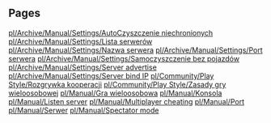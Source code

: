 
== Pages ==
[[pl/Archive/Manual/Settings/AutoCzyszczenie niechronionych]]
[[pl/Archive/Manual/Settings/Lista serwerów]]
[[pl/Archive/Manual/Settings/Nazwa serwera]]
[[pl/Archive/Manual/Settings/Port serwera]]
[[pl/Archive/Manual/Settings/Samoczyszczenie bez pojazdów]]
[[pl/Archive/Manual/Settings/Server advertise]]
[[pl/Archive/Manual/Settings/Server bind IP]]
[[pl/Community/Play Style/Rozgrywka kooperacji]]
[[pl/Community/Play Style/Zasady gry wieloosobowej]]
[[pl/Manual/Gra wieloosobowa]]
[[pl/Manual/Konsola]]
[[pl/Manual/Listen server]]
[[pl/Manual/Multiplayer cheating]]
[[pl/Manual/Port]]
[[pl/Manual/Serwer]]
[[pl/Manual/Spectator mode]]
